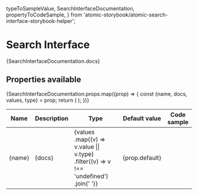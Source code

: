   typeToSampleValue,
  SearchInterfaceDocumentation,
  propertyToCodeSample,
} from 'atomic-storybook/atomic-search-interface-storybook-helper';

<Meta title="Atomic/SearchInterface" />

# Search Interface

<p>{SearchInterfaceDocumentation.docs}</p>

## Properties available

<table className="search-interface-props-table">
  <thead>
    <tr key="header">
      <th>Name</th>
      <th>Description</th>
      <th>Type</th>
      <th>Default value</th>
      <th>Code sample</th>
    </tr>
  </thead>
  <tbody>
    {SearchInterfaceDocumentation.props.map((prop) => {
      const {name, docs, values, type} = prop;
      return (
        <tr key={name}>
          <td>{name}</td>
          <td>{docs}</td>
          <td>
            {values
              .map((v) => v.value || v.type)
              .filter((v) => v !== 'undefined')
              .join(' ')}
          </td>
          <td>{prop.default}</td>
          <td>
            <Source code={propertyToCodeSample(prop)} language="html" />
          </td>
        </tr>
      );
    })}
  </tbody>
</table>
